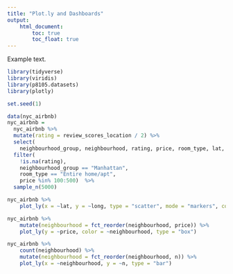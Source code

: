 ```yaml
---
title: "Plot.ly and Dashboards"
output: 
    html_document:
        toc: true
        toc_float: true
---
```


Example text.

```r
library(tidyverse)
library(viridis)
library(p8105.datasets)
library(plotly)
```

```r
set.seed(1)

data(nyc_airbnb)
nyc_airbnb = 
  nyc_airbnb %>% 
  mutate(rating = review_scores_location / 2) %>%
  select(
    neighbourhood_group, neighbourhood, rating, price, room_type, lat, long) %>%
  filter(
    !is.na(rating), 
    neighbourhood_group == "Manhattan",
    room_type == "Entire home/apt",
    price %in% 100:500)  %>% 
  sample_n(5000)
```

```r
nyc_airbnb %>% 
    plot_ly(x = ~lat, y = ~long, type = "scatter", mode = "markers", color = ~price, alpha = 0.5)
```

```r
nyc_airbnb %>% 
    mutate(neighbourhood = fct_reorder(neighbourhood, price)) %>% 
    plot_ly(y = ~price, color = ~neighbourhood, type = "box")
```

```r
nyc_airbnb %>% 
    count(neighbourhood) %>% 
    mutate(neighbourhood = fct_reorder(neighbourhood, n)) %>% 
    plot_ly(x = ~neighbourhood, y = ~n, type = "bar")
```


